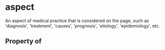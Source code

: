 # aspect

An aspect of medical practice that is considered on the page, such as 'diagnosis', 'treatment', 'causes', 'prognosis', 'etiology', 'epidemiology', etc.

## Property of



